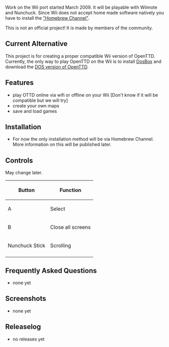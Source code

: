 {{en/Community/NewGRF/TOCright}}
Work on the Wii port started March 2009. It will be playable with Wiimote and Nunchuck. Since Wii does not accept home made software natively you have to install the [http://wii-homebrew.com "Homebrew Channel"]. 

This is not an official project! It is made by members of the community.
==Current Alternative==
This project is for creating a proper compatible Wii version of OpenTTD.  Currently, the only way to play OpenTTD on the Wii is to install [http://wiibrew.org/wiki/DOSBox_Wii DosBox] and download the [[en/Archive/Compilation and Ports/OpenTTD DOS|DOS version of OpenTTD]].
== Features ==
* play OTTD online via wifi or offline on your Wii [Don't know if it will be compatible but we will try]
* create your own maps
* save and load games
== Installation ==
* For now the only installation method will be via Homebrew Channel. More information on this will be published later.

== Controls ==
May change later.

{|
!Button!!Function
|-
|A||Select 
|-
|B||Close all screens
|-
|Nunchuck Stick||Scrolling 
|-
|}

== Frequently Asked Questions ==
* none yet
== Screenshots ==
* none yet
== Releaselog ==
* no releases yet